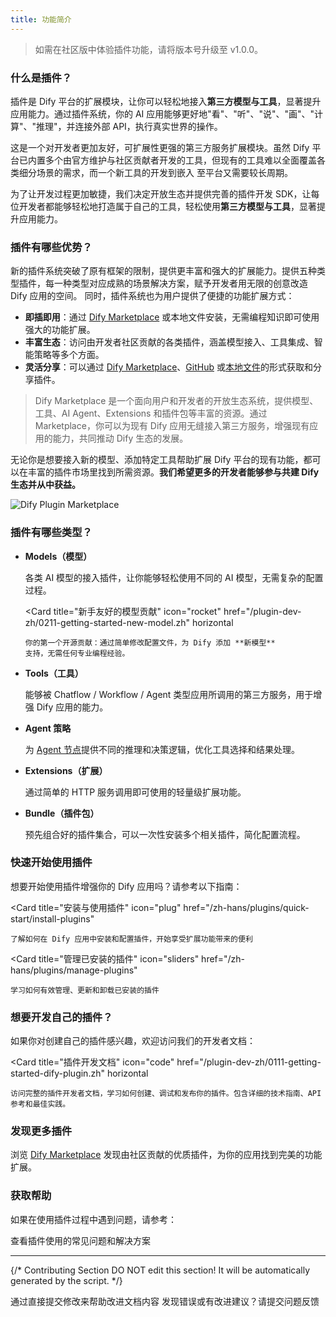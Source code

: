 ```yaml
---
title: 功能简介
---
```


> 如需在社区版中体验插件功能，请将版本号升级至 v1.0.0。

### 什么是插件？

插件是 Dify 平台的扩展模块，让你可以轻松地接入**第三方模型与工具**，显著提升应用能力。通过插件系统，你的 AI 应用能够更好地"看"、"听"、"说"、"画"、"计算"、"推理"，并连接外部 API，执行真实世界的操作。

这是一个对开发者更加友好，可扩展性更强的第三方服务扩展模块。虽然 Dify 平台已内置多个由官方维护与社区贡献者开发的工具，但现有的工具难以全面覆盖各类细分场景的需求，而一个新工具的开发到嵌入 至平台又需要较长周期。

为了让开发过程更加敏捷，我们决定开放生态并提供完善的插件开发 SDK，让每位开发者都能够轻松地打造属于自己的工具，轻松使用**第三方模型与工具**，显著提升应用能力。

### 插件有哪些优势？

新的插件系统突破了原有框架的限制，提供更丰富和强大的扩展能力。提供五种类型插件，每一种类型对应成熟的场景解决方案，赋予开发者用无限的创意改造 Dify 应用的空间。
同时，插件系统也为用户提供了便捷的功能扩展方式：

-   **即插即用**：通过 [Dify Marketplace](https://marketplace.dify.ai/) 或本地文件安装，无需编程知识即可使用强大的功能扩展。
-   **丰富生态**：访问由开发者社区贡献的各类插件，涵盖模型接入、工具集成、智能策略等多个方面。
-   **灵活分享**：可以通过 [Dify Marketplace](https://marketplace.dify.ai/)、[GitHub](/zh-hans/plugins/publish-plugins/publish-plugin-on-personal-github-repo) 或[本地文件](/zh-hans/plugins/publish-plugins/package-plugin-file-and-publish)的形式获取和分享插件。

> Dify Marketplace 是一个面向用户和开发者的开放生态系统，提供模型、工具、AI Agent、Extensions 和插件包等丰富的资源。通过 Marketplace，你可以为现有 Dify 应用无缝接入第三方服务，增强现有应用的能力，共同推动 Dify 生态的发展。

无论你是想要接入新的模型、添加特定工具帮助扩展 Dify 平台的现有功能，都可以在丰富的插件市场里找到所需资源。**我们希望更多的开发者能够参与共建 Dify 生态并从中获益。**

![Dify Plugin Marketplace](https://assets-docs.dify.ai/2025/01/83f9566063db7ae4886f6a139f3f81ff.png)

### 插件有哪些类型？

-   **Models（模型）**

    各类 AI 模型的接入插件，让你能够轻松使用不同的 AI 模型，无需复杂的配置过程。

    <Card
        title="新手友好的模型贡献"
        icon="rocket"
        href="/plugin-dev-zh/0211-getting-started-new-model.zh"
        horizontal
    >
        你的第一个开源贡献：通过简单修改配置文件，为 Dify 添加 **新模型**
        支持，无需任何专业编程经验。
    </Card>

-   **Tools（工具）**

    能够被 Chatflow / Workflow / Agent 类型应用所调用的第三方服务，用于增强 Dify 应用的能力。

-   **Agent 策略**

    为 [Agent 节点](/zh-hans/guides/workflow/node/agent)提供不同的推理和决策逻辑，优化工具选择和结果处理。

-   **Extensions（扩展）**

    通过简单的 HTTP 服务调用即可使用的轻量级扩展功能。

-   **Bundle（插件包）**

    预先组合好的插件集合，可以一次性安装多个相关插件，简化配置流程。

### 快速开始使用插件

想要开始使用插件增强你的 Dify 应用吗？请参考以下指南：

<Card
    title="安装与使用插件"
    icon="plug"
    href="/zh-hans/plugins/quick-start/install-plugins"
>
    了解如何在 Dify 应用中安装和配置插件，开始享受扩展功能带来的便利
</Card>

<Card
    title="管理已安装的插件"
    icon="sliders"
    href="/zh-hans/plugins/manage-plugins"
>
    学习如何有效管理、更新和卸载已安装的插件
</Card>

### 想要开发自己的插件？

如果你对创建自己的插件感兴趣，欢迎访问我们的开发者文档：

<Card
    title="插件开发文档"
    icon="code"
    href="/plugin-dev-zh/0111-getting-started-dify-plugin.zh"
    horizontal
>
    访问完整的插件开发者文档，学习如何创建、调试和发布你的插件。包含详细的技术指南、API
    参考和最佳实践。
</Card>

### 发现更多插件

浏览 [Dify Marketplace](https://marketplace.dify.ai/) 发现由社区贡献的优质插件，为你的应用找到完美的功能扩展。

### 获取帮助

如果在使用插件过程中遇到问题，请参考：

<Card title="常见问题" icon="circle-question" href="/zh-hans/plugins/faq">
    查看插件使用的常见问题和解决方案
</Card>

---

{/*
Contributing Section
DO NOT edit this section!
It will be automatically generated by the script.
*/}

<CardGroup cols="2">
    <Card
        title="编辑此页面"
        icon="pen-to-square"
        href="https://github.com/langgenius/dify-docs-mintlify/edit/main/zh-hans/plugins/introduction.mdx"
    >
        通过直接提交修改来帮助改进文档内容
    </Card>
    <Card
        title="提交问题"
        icon="github"
        href="https://github.com/langgenius/dify-docs-mintlify/issues/new?title=文档问题%3A%20duct&body=%23%23%20问题描述%0A%3C%21--%20请简要描述您发现的问题%20--%3E%0A%0A%23%23%20页面链接%0Ahttps%3A%2F%2Fgithub.com%2Flanggenius%2Fdify-docs-mintlify%2Fblob%2Fmain%2Fzh-hans/plugins%2Fintroduction.mdx%0A%0A%23%23%20建议修改%0A%3C%21--%20如果有具体的修改建议，请在此说明%20--%3E%0A%0A%3C%21--%20感谢您对文档质量的关注！%20--%3E"
    >
        发现错误或有改进建议？请提交问题反馈
    </Card>
</CardGroup>
